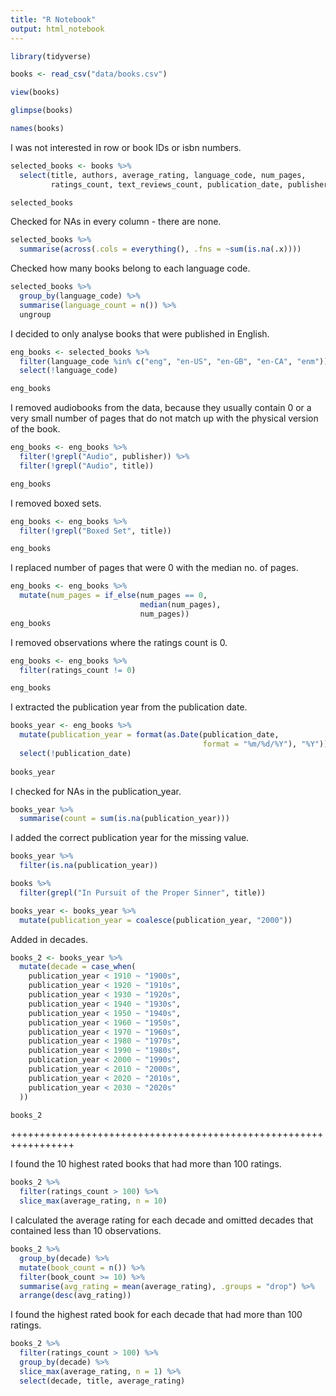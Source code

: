```yaml
---
title: "R Notebook"
output: html_notebook
---
```


```r
library(tidyverse)

books <- read_csv("data/books.csv")
```

```r
view(books)
```

```r
glimpse(books)
```

```r
names(books)
```


I was not interested in row or book IDs or isbn numbers.

```r
selected_books <- books %>% 
  select(title, authors, average_rating, language_code, num_pages, 
         ratings_count, text_reviews_count, publication_date, publisher)

selected_books
```


Checked for NAs in every column - there are none. 

```r
selected_books %>% 
  summarise(across(.cols = everything(), .fns = ~sum(is.na(.x))))
```


Checked how many books belong to each language code.

```r
selected_books %>% 
  group_by(language_code) %>% 
  summarise(language_count = n()) %>% 
  ungroup
```


I decided to only analyse books that were published in English.

```r
eng_books <- selected_books %>% 
  filter(language_code %in% c("eng", "en-US", "en-GB", "en-CA", "enm")) %>% 
  select(!language_code)

eng_books
```


I removed audiobooks from the data, because they usually contain 0 or a very 
small number of pages that do not match up with the physical version of the book.

```r
eng_books <- eng_books %>% 
  filter(!grepl("Audio", publisher)) %>% 
  filter(!grepl("Audio", title))

eng_books
```


I removed boxed sets.

```r
eng_books <- eng_books %>% 
  filter(!grepl("Boxed Set", title))

eng_books
```


I replaced number of pages that were 0 with the median no. of pages.

```r
eng_books <- eng_books %>% 
  mutate(num_pages = if_else(num_pages == 0, 
                             median(num_pages),
                             num_pages))
eng_books
```


I removed observations where the ratings count is 0.

```r
eng_books <- eng_books %>% 
  filter(ratings_count != 0)

eng_books
```

I extracted the publication year from the publication date.

```r
books_year <- eng_books %>% 
  mutate(publication_year = format(as.Date(publication_date, 
                                           format = "%m/%d/%Y"), "%Y")) %>% 
  select(!publication_date)
  
books_year
```


I checked for NAs in the publication_year.

```r
books_year %>% 
  summarise(count = sum(is.na(publication_year)))
```


I added the correct publication year for the missing value. 

```r
books_year %>% 
  filter(is.na(publication_year))

books %>% 
  filter(grepl("In Pursuit of the Proper Sinner", title))

books_year <- books_year %>% 
  mutate(publication_year = coalesce(publication_year, "2000"))
```


Added in decades.

```r
books_2 <- books_year %>% 
  mutate(decade = case_when(
    publication_year < 1910 ~ "1900s",
    publication_year < 1920 ~ "1910s",
    publication_year < 1930 ~ "1920s",
    publication_year < 1940 ~ "1930s",
    publication_year < 1950 ~ "1940s",
    publication_year < 1960 ~ "1950s",
    publication_year < 1970 ~ "1960s",
    publication_year < 1980 ~ "1970s",
    publication_year < 1990 ~ "1980s",
    publication_year < 2000 ~ "1990s",
    publication_year < 2010 ~ "2000s",
    publication_year < 2020 ~ "2010s",
    publication_year < 2030 ~ "2020s"
  ))

books_2
```


+++++++++++++++++++++++++++++++++++++++++++++++++++++++++++++++++


I found the 10 highest rated books that had more than 100 ratings.

```r
books_2 %>% 
  filter(ratings_count > 100) %>% 
  slice_max(average_rating, n = 10)
```


I calculated the average rating for each decade and omitted decades that 
contained less than 10 observations.

```r
books_2 %>% 
  group_by(decade) %>% 
  mutate(book_count = n()) %>% 
  filter(book_count >= 10) %>% 
  summarise(avg_rating = mean(average_rating), .groups = "drop") %>% 
  arrange(desc(avg_rating))
```


I found the highest rated book for each decade that had more than 100 ratings.

```r
books_2 %>% 
  filter(ratings_count > 100) %>% 
  group_by(decade) %>% 
  slice_max(average_rating, n = 1) %>% 
  select(decade, title, average_rating)
```


